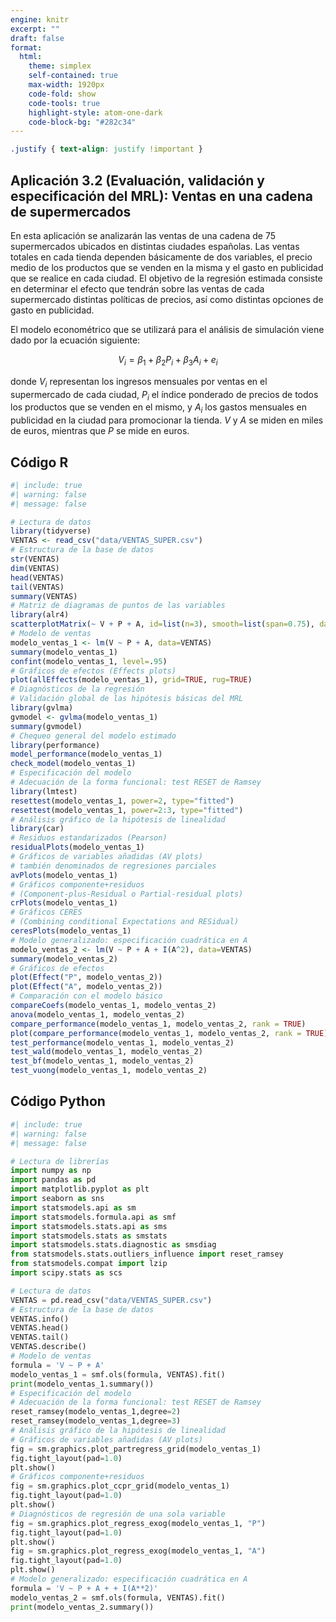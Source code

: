 ```yaml
---
engine: knitr
excerpt: ""
draft: false
format: 
  html:
    theme: simplex
    self-contained: true
    max-width: 1920px
    code-fold: show
    code-tools: true
    highlight-style: atom-one-dark
    code-block-bg: "#282c34"
---
```


```css
.justify { text-align: justify !important }
```

::: justify
# Aplicación 3.2 (Evaluación, validación y especificación del MRL): Ventas en una cadena de supermercados {.unnumbered}

En esta aplicación se analizarán las ventas de una cadena de 75 supermercados ubicados en distintas ciudades españolas. Las ventas totales en cada tienda dependen básicamente de dos variables, el precio medio de los productos que se venden en la misma y el gasto en publicidad que se realice en cada ciudad. El objetivo de la regresión estimada consiste en determinar el efecto que tendrán sobre las ventas de cada supermercado distintas políticas de precios, así como distintas opciones de gasto en publicidad.

El modelo econométrico que se utilizará para el análisis de simulación viene dado por la ecuación siguiente:

$$
V_{i} = \beta_1 + \beta_2  P_{i} + \beta_3  A_{i} + e_{i}
$$
 
donde $V_{i}$ representan los ingresos mensuales por ventas en el supermercado de cada ciudad, $P_{i}$ el índice ponderado de precios de todos los productos que se venden en el mismo, y $A_{i}$ los gastos mensuales en publicidad en la ciudad para promocionar la tienda. $V$ y $A$ se miden en miles de euros, mientras que $P$ se mide en euros. 
:::

## Código R {.unnumbered}

```r
#| include: true
#| warning: false
#| message: false

# Lectura de datos
library(tidyverse)
VENTAS <- read_csv("data/VENTAS_SUPER.csv")
# Estructura de la base de datos
str(VENTAS)
dim(VENTAS)
head(VENTAS)
tail(VENTAS)
summary(VENTAS)
# Matriz de diagramas de puntos de las variables
library(alr4)
scatterplotMatrix(~ V + P + A, id=list(n=3), smooth=list(span=0.75), data=VENTAS)
# Modelo de ventas
modelo_ventas_1 <- lm(V ~ P + A, data=VENTAS)
summary(modelo_ventas_1)
confint(modelo_ventas_1, level=.95)
# Gráficos de efectos (Effects plots)
plot(allEffects(modelo_ventas_1), grid=TRUE, rug=TRUE)
# Diagnósticos de la regresión
# Validación global de las hipótesis básicas del MRL
library(gvlma)
gvmodel <- gvlma(modelo_ventas_1)
summary(gvmodel)
# Chequeo general del modelo estimado
library(performance)
model_performance(modelo_ventas_1)
check_model(modelo_ventas_1)
# Especificación del modelo
# Adecuación de la forma funcional: test RESET de Ramsey
library(lmtest)
resettest(modelo_ventas_1, power=2, type="fitted")
resettest(modelo_ventas_1, power=2:3, type="fitted")
# Análisis gráfico de la hipótesis de linealidad
library(car)
# Residuos estandarizados (Pearson) 
residualPlots(modelo_ventas_1)
# Gráficos de variables añadidas (AV plots)
# también denominados de regresiones parciales
avPlots(modelo_ventas_1) 
# Gráficos componente+residuos
# (Component-plus-Residual o Partial-residual plots)
crPlots(modelo_ventas_1) 
# Gráficos CERES 
# (Combining conditional Expectations and RESidual)
ceresPlots(modelo_ventas_1) 
# Modelo generalizado: especificación cuadrática en A
modelo_ventas_2 <- lm(V ~ P + A + I(A^2), data=VENTAS)
summary(modelo_ventas_2)
# Gráficos de efectos
plot(Effect("P", modelo_ventas_2))
plot(Effect("A", modelo_ventas_2))
# Comparación con el modelo básico
compareCoefs(modelo_ventas_1, modelo_ventas_2)
anova(modelo_ventas_1, modelo_ventas_2)
compare_performance(modelo_ventas_1, modelo_ventas_2, rank = TRUE)
plot(compare_performance(modelo_ventas_1, modelo_ventas_2, rank = TRUE))
test_performance(modelo_ventas_1, modelo_ventas_2)
test_wald(modelo_ventas_1, modelo_ventas_2)
test_bf(modelo_ventas_1, modelo_ventas_2)
test_vuong(modelo_ventas_1, modelo_ventas_2)
```

## Código Python {.unnumbered}

```python
#| include: true
#| warning: false
#| message: false

# Lectura de librerías
import numpy as np
import pandas as pd
import matplotlib.pyplot as plt
import seaborn as sns
import statsmodels.api as sm
import statsmodels.formula.api as smf
import statsmodels.stats.api as sms
import statsmodels.stats as smstats
import statsmodels.stats.diagnostic as smsdiag
from statsmodels.stats.outliers_influence import reset_ramsey
from statsmodels.compat import lzip
import scipy.stats as scs

# Lectura de datos
VENTAS = pd.read_csv("data/VENTAS_SUPER.csv")
# Estructura de la base de datos
VENTAS.info()
VENTAS.head()
VENTAS.tail()
VENTAS.describe()
# Modelo de ventas
formula = 'V ~ P + A'
modelo_ventas_1 = smf.ols(formula, VENTAS).fit()
print(modelo_ventas_1.summary())
# Especificación del modelo
# Adecuación de la forma funcional: test RESET de Ramsey
reset_ramsey(modelo_ventas_1,degree=2)
reset_ramsey(modelo_ventas_1,degree=3)
# Análisis gráfico de la hipótesis de linealidad
# Gráficos de variables añadidas (AV plots)
fig = sm.graphics.plot_partregress_grid(modelo_ventas_1)
fig.tight_layout(pad=1.0)
plt.show()
# Gráficos componente+residuos
fig = sm.graphics.plot_ccpr_grid(modelo_ventas_1)
fig.tight_layout(pad=1.0)
plt.show()
# Diagnósticos de regresión de una sola variable
fig = sm.graphics.plot_regress_exog(modelo_ventas_1, "P")
fig.tight_layout(pad=1.0)
plt.show()
fig = sm.graphics.plot_regress_exog(modelo_ventas_1, "A")
fig.tight_layout(pad=1.0)
plt.show()
# Modelo generalizado: especificación cuadrática en A
formula = 'V ~ P + A + + I(A**2)'
modelo_ventas_2 = smf.ols(formula, VENTAS).fit()
print(modelo_ventas_2.summary())
```
